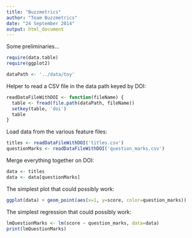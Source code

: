 ```yaml
---
title: "Buzzmetrics"
author: "Team Buzzmetrics"
date: "24 September 2014"
output: html_document
---
```


Some preliminaries...

```r
require(data.table)
require(ggplot2)

dataPath <- '../data/toy'
```

Helper to read a CSV file in the data path keyed by DOI:

```r
readDataFileWithDOI <- function(fileName) {
  table <- fread(file.path(dataPath, fileName))
  setkey(table, 'doi')
  table
}
```

Load data from the various feature files:

```r
titles <- readDataFileWithDOI('titles.csv')
questionMarks <- readDataFileWithDOI('question_marks.csv')
```

Merge everything together on DOI:

```r
data <- titles
data <- data[questionMarks]
```

The simplest plot that could possibly work:

```r
ggplot(data) + geom_point(aes(x=1, y=score, color=question_marks))
```

The simplest regression that could possibly work:

```r
lmQuestionMarks <- lm(score ~ question_marks, data=data)
print(lmQuestionMarks)
```
